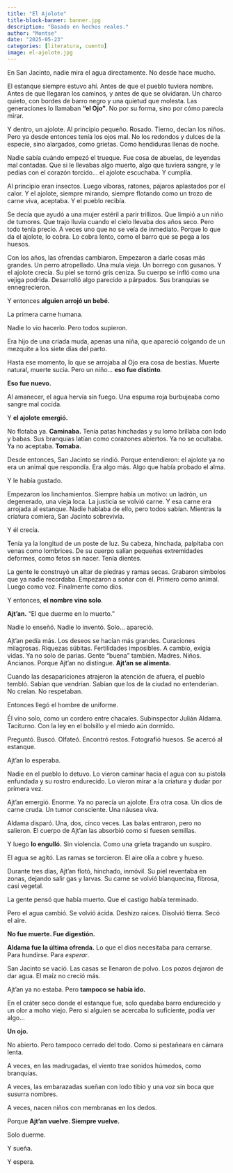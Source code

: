 ```yaml
---
title: "El Ajolote"
title-block-banner: banner.jpg
description: "Basado en hechos reales."
author: "Montse"
date: "2025-05-23"
categories: [literatura, cuento]
image: el-ajolote.jpg
---
```


En San Jacinto, nadie mira el agua directamente. No desde hace mucho.

El estanque siempre estuvo ahí. Antes de que el pueblo tuviera nombre. Antes de que llegaran los caminos, y antes de que se olvidaran. Un charco quieto, con bordes de barro negro y una quietud que molesta. Las generaciones lo llamaban **“el Ojo”**. No por su forma, sino por cómo parecía mirar.

Y dentro, un ajolote. Al principio pequeño. Rosado. Tierno, decían los niños. Pero ya desde entonces tenía los ojos mal. No los redondos y dulces de la especie, sino alargados, como grietas. Como hendiduras llenas de noche.

Nadie sabía cuándo empezó el trueque. Fue cosa de abuelas, de leyendas mal contadas. Que si le llevabas algo muerto, algo que tuviera sangre, y le pedías con el corazón torcido… el ajolote escuchaba. Y cumplía.

Al principio eran insectos. Luego víboras, ratones, pájaros aplastados por el calor. Y el ajolote, siempre mirando, siempre flotando como un trozo de carne viva, aceptaba. Y el pueblo recibía.

Se decía que ayudó a una mujer estéril a parir trillizos. Que limpió a un niño de tumores. Que trajo lluvia cuando el cielo llevaba dos años seco. Pero todo tenía precio. A veces uno que no se veía de inmediato. Porque lo que da el ajolote, lo cobra. Lo cobra lento, como el barro que se pega a los huesos.

Con los años, las ofrendas cambiaron. Empezaron a darle cosas más grandes. Un perro atropellado. Una mula vieja. Un borrego con gusanos. Y el ajolote crecía. Su piel se tornó gris ceniza. Su cuerpo se infló como una vejiga podrida. Desarrolló algo parecido a párpados. Sus branquias se ennegrecieron.

Y entonces **alguien arrojó un bebé.**

La primera carne humana.

Nadie lo vio hacerlo. Pero todos supieron.

Era hijo de una criada muda, apenas una niña, que apareció colgando de un mezquite a los siete días del parto.

Hasta ese momento, lo que se arrojaba al Ojo era cosa de bestias. Muerte natural, muerte sucia. Pero un niño… **eso fue distinto**.

**Eso fue nuevo.**

Al amanecer, el agua hervía sin fuego. Una espuma roja burbujeaba como sangre mal cocida.

Y **el ajolote emergió.**

No flotaba ya. **Caminaba.** Tenía patas hinchadas y su lomo brillaba con lodo y babas. Sus branquias latían como corazones abiertos. Ya no se ocultaba. Ya no aceptaba. **Tomaba.**

Desde entonces, San Jacinto se rindió. Porque entendieron: el ajolote ya no era un animal que respondía. Era algo más. Algo que había probado el alma.

Y le había gustado.

Empezaron los linchamientos. Siempre había un motivo: un ladrón, un degenerado, una vieja loca. La justicia se volvió carne. Y esa carne era arrojada al estanque. Nadie hablaba de ello, pero todos sabían. Mientras la criatura comiera, San Jacinto sobrevivía.

Y él crecía.

Tenía ya la longitud de un poste de luz. Su cabeza, hinchada, palpitaba con venas como lombrices. De su cuerpo salían pequeñas extremidades deformes, como fetos sin nacer. Tenía dientes.

La gente le construyó un altar de piedras y ramas secas. Grabaron símbolos que ya nadie recordaba. Empezaron a soñar con él. Primero como animal. Luego como voz. Finalmente como dios.

Y entonces, **el nombre vino solo**.

**Ajt’an.**
“El que duerme en lo muerto.”

Nadie lo enseñó. Nadie lo inventó. Solo… apareció.

Ajt’an pedía más. Los deseos se hacían más grandes. Curaciones milagrosas. Riquezas súbitas. Fertilidades imposibles. A cambio, exigía vidas. Ya no solo de parias. Gente “buena” también. Madres. Niños. Ancianos. Porque Ajt’an no distingue. **Ajt’an se alimenta.**

Cuando las desapariciones atrajeron la atención de afuera, el pueblo tembló. Sabían que vendrían. Sabían que los de la ciudad no entenderían. No creían. No respetaban.

Entonces llegó el hombre de uniforme.

Él vino solo, como un cordero entre chacales. Subinspector Julián Aldama. Taciturno. Con la ley en el bolsillo y el miedo aún dormido.

Preguntó. Buscó. Olfateó. Encontró restos. Fotografió huesos. Se acercó al estanque.

Ajt’an lo esperaba.

Nadie en el pueblo lo detuvo. Lo vieron caminar hacia el agua con su pistola enfundada y su rostro endurecido. Lo vieron mirar a la criatura y dudar por primera vez.

Ajt’an emergió. Enorme. Ya no parecía un ajolote. Era otra cosa. Un dios de carne cruda. Un tumor consciente. Una náusea viva.

Aldama disparó. Una, dos, cinco veces. Las balas entraron, pero no salieron. El cuerpo de Ajt’an las absorbió como si fuesen semillas.

Y luego **lo engulló.** Sin violencia. Como una grieta tragando un suspiro.

El agua se agitó. Las ramas se torcieron. El aire olía a cobre y hueso.

Durante tres días, Ajt’an flotó, hinchado, inmóvil. Su piel reventaba en zonas, dejando salir gas y larvas. Su carne se volvió blanquecina, fibrosa, casi vegetal.

La gente pensó que había muerto. Que el castigo había terminado.

Pero el agua cambió. Se volvió ácida. Deshizo raíces. Disolvió tierra. Secó el aire.

**No fue muerte. Fue digestión.**

**Aldama fue la última ofrenda.** Lo que el dios necesitaba para cerrarse. Para hundirse. Para *esperar*.

San Jacinto se vació. Las casas se llenaron de polvo. Los pozos dejaron de dar agua. El maíz no creció más.

Ajt’an ya no estaba. Pero **tampoco se había ido.**

En el cráter seco donde el estanque fue, solo quedaba barro endurecido y un olor a moho viejo. Pero si alguien se acercaba lo suficiente, podía ver algo…

**Un ojo.**

No abierto. Pero tampoco cerrado del todo. Como si pestañeara en cámara lenta.

A veces, en las madrugadas, el viento trae sonidos húmedos, como branquias.

A veces, las embarazadas sueñan con lodo tibio y una voz sin boca que susurra nombres.

A veces, nacen niños con membranas en los dedos.

Porque **Ajt’an vuelve. Siempre vuelve.**

Solo duerme.

Y sueña.

Y espera.